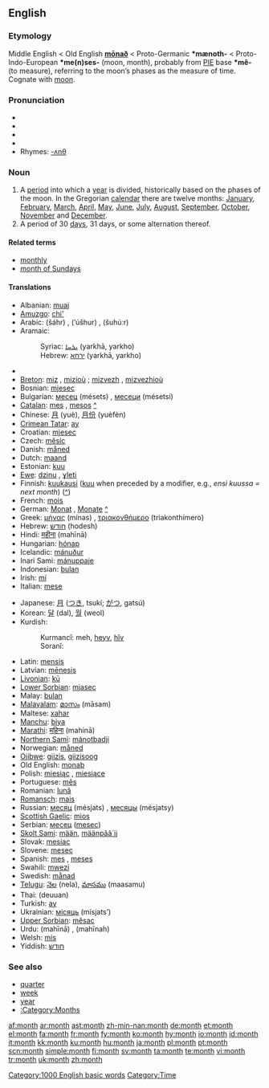 ==English==

{{rank|original|provide|determined|819|month|news|prepared|support}}

===Etymology===
Middle English < Old English '''[[monaþ|mōnað]]''' < Proto-Germanic '''*mænoth-''' < Proto-Indo-European '''*me(n)ses-''' (moon, month), probably from [[PIE]] base '''*mê-''' (to measure), referring to the moon’s phases as the measure of time. Cognate with [[moon]].

===Pronunciation===
* {{AHD|mŭnth}}
* {{IPA|/mʌnθ/}}
* {{SAMPA|/mVnT/}}
* {{audio|en-us-month.ogg|Audio (US)}}
* Rhymes: [[Rhymes:English:-ʌnθ|-ʌnθ]]

===Noun===
{{wikipedia}}
{{en-noun}}

# A [[period]] into which a [[year]] is divided, historically based on the phases of the moon. In the Gregorian [[calendar]] there are twelve months: [[January]], [[February]], [[March]], [[April]], [[May]], [[June]], [[July]], [[August]], [[September]], [[October]], [[November]] and [[December]].
# A period of 30 [[day]]s, 31 days, or some alternation thereof.

====Related terms====
* [[monthly]]
* [[month of Sundays]]

====Translations====
{{trans-top|period into which a year is divided}}
* Albanian: [[muaj]] {{m}}
* [[Amuzgo]]: [[chi']]
* Arabic: {{ARchar|[[شهر|شَهْرٌ]]}} (šáhr) {{m}}, {{ARchar|[[اشهر|أُشْهُرٌ]]}} (’úšhur) {{p}}, {{ARchar|[[شهور|شُهُورٌ]]}} (šuhúːr) {{p}}
* Aramaic:
*: Syriac: [[ܝܪܚܐ]] (yarkhā, yarkho) {{m}}
*: Hebrew: [[ירחא]] (yarkhā, yarkho) {{m}}
* {{trreq|Armenian}}
* [[Breton]]: [[miz]] {{m}}, [[miz]]ioù {{p}}; [[mizvezh]] {{m}}, [[mizvezh]]ioù {{p}}
* Bosnian: [[mjesec]] {{m}}
* Bulgarian: [[месец]] (mésets) {{m}}, [[месеци]] (mésetsi) {{p}}
* [[Catalan]]: [[mes#Catalan|mes]] {{m}}, [[mes]]os {{p}} [[:ca:mes|^]]
* Chinese: [[月]] (yuè), [[月份]] (yuèfèn)
* [[Crimean Tatar]]: [[ay#Crimean Tatar|ay]]
* Croatian: [[mjesec]] {{m}}
* Czech: [[měsíc]] {{m}}
* Danish: [[måned]]
* Dutch: [[maand]] {{f}}
* Estonian: [[kuu]]
* [[Ewe]]: [[dzinu]] {{n}}, [[ɣleti]] {{n}}
* Finnish: [[kuukausi]] ([[kuu]] when preceded by a modifier, e.g., ''ensi kuussa = next month'') ([[:fi:kuukausi|^]])
* French: [[mois]] {{m}}
* German: [[Monat]] {{m}}, [[Monate]] {{p}} [[:de:Monat|^]]
* Greek: [[μήνας]] (mínas) {{m}}, [[τριακονθήμερο]] (triakonthímero) {{n}}
* Hebrew: [[חודש]] (hodesh) {{m}}
* Hindi: [[महीना]] (mahīnā) {{m}}
* Hungarian: [[hónap]]
* Icelandic: [[mánuður]]
* Inari Sami: [[mánuppaje]]
* Indonesian: [[bulan]]
* Irish: [[mí]]
* Italian: [[mese]] {{m}}
{{trans-mid}}
* Japanese: [[月]] ([[つき]], tsukí; [[がつ]], gatsú)
* Korean: [[달]] (dal), [[월]] (weol)
* Kurdish:
*: Kurmancî: meh, [[heyv]], [[hîv]]
*: Soranî: {{KUchar|[[مانگ]]}}
* Latin: [[mensis]] {{m}}
* Latvian: [[mēnesis]] {{m}}
* [[Livonian]]: [[kū#Livonian|kū]]
* [[Lower Sorbian]]: [[mjasec]]
* Malay: [[bulan]]
* [[Malayalam]]: [[മാസം]] (māsam)
* Maltese: [[xahar]]
* [[Manchu]]: [[biya]]
* [[Marathi]]: [[महिना]] (mahinā)
* [[Northern Sami]]: [[mánotbadji]]
* Norwegian: [[måned]]
* [[Ojibwe]]: [[giizis]], [[giizisoog]] {{p}}
* Old English: [[monaþ]] {{m}}
* Polish: [[miesiąc]] {{m}}, [[miesiąc]]e {{p}}
* Portuguese: [[mês]] {{m}}
* Romanian: [[lună]] {{f}}
* [[Romansch]]: [[mais]] {{m}}
* Russian: [[месяц]] (mésjats) {{m}}, [[месяцы]] (mésjatsy) {{p}}
* [[Scottish Gaelic]]: [[mìos]] {{m}}
* Serbian: [[месец]] ([[mesec]]) {{m}}
* [[Skolt Sami]]: [[mään]], [[määnpââ´jj]]
* Slovak: [[mesiac]] {{m}}
* Slovene: [[mesec]] {{m}}
* Spanish: [[mes]] {{m}}, [[mes]]es {{p}}
* Swahili: [[mwezi]]
* Swedish: [[månad]] {{c}}
* [[Telugu]]: [[నెల]] (nela), [[మాసము]] (maasamu)
* Thai: {{THchar|[[เดือน]]}} (deuuan)
* Turkish: [[ay]]
* Ukrainian: [[місяць]] (mísjats’) {{m}}
* [[Upper Sorbian]]: [[měsac]]
* Urdu: {{URchar|[[مہینا]]}} (mahīnā) {{m}}, {{URchar|[[مہینہ]]}} (mahīnah) {{m}}
* Welsh: [[mis]]
* Yiddish: [[חודש#Yiddish|חודש]] {{m}}
{{trans-bottom}}

===See also===
* [[quarter]]
* [[week]]
* [[year]]
* [[:Category:Months]]

[[Category:1000 English basic words]]
[[Category:Time]]

[[af:month]]
[[ar:month]]
[[ast:month]]
[[zh-min-nan:month]]
[[de:month]]
[[et:month]]
[[el:month]]
[[fa:month]]
[[fr:month]]
[[fy:month]]
[[ko:month]]
[[hy:month]]
[[io:month]]
[[id:month]]
[[it:month]]
[[kk:month]]
[[ku:month]]
[[hu:month]]
[[ja:month]]
[[pl:month]]
[[pt:month]]
[[scn:month]]
[[simple:month]]
[[fi:month]]
[[sv:month]]
[[ta:month]]
[[te:month]]
[[vi:month]]
[[tr:month]]
[[uk:month]]
[[zh:month]]